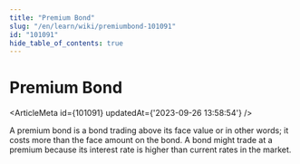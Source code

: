 ```yaml
---
title: "Premium Bond"
slug: "/en/learn/wiki/premiumbond-101091"
id: "101091"
hide_table_of_contents: true
---
```



# Premium Bond

<ArticleMeta id={101091} updatedAt={'2023-09-26 13:58:54'} />
<div className='border-solid border-b border-t-0 my-4 border-[var(--ifm-color-gray-300)]' />

A premium bond is a bond trading above its face value or in other words; it costs more than the face amount on the bond. A bond might trade at a premium because its interest rate is higher than current rates in the market.

